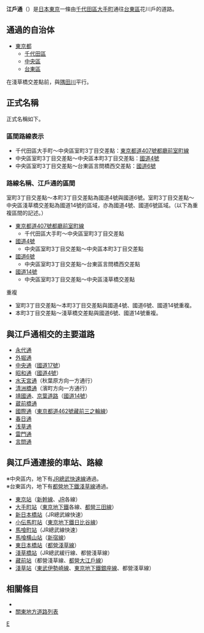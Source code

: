 '''江戶通'''（{{lang|ja|江戸通り}}）是[[日本|日本]][[東京|東京]]一條由[[千代田區|千代田區]][[大手町|大手町]]通往[[台東區|台東區]]花川戶的道路。

==通過的自治体==
*[[東京都|東京都]]
**[[千代田區|千代田區]]
**[[中央區_(東京)|中央區]]
**[[台東區|台東區]]

在淺草橋交差點前，與[[隅田川|隅田川]]平行。

==正式名稱==
正式名稱如下。

===區間路線表示===
*千代田區大手町～中央區室町3丁目交差點：[[東京都道407號都廳前室町線|東京都道407號都廳前室町線]]
*中央區室町3丁目交差點～中央區本町3丁目交差點：[[國道4號_(日本)|國道4號]]
*中央區室町3丁目交差點～台東區言問橋西交差點：[[國道6號_(日本)|國道6號]]

===路線名稱、江戶通的區間 ===
室町3丁目交差點～本町3丁目交差點為國道4號與國道6號。室町3丁目交差點～中央區淺草橋交差點為國道14號的區域，亦為國道4號、國道6號區域。（以下為重複區間的記述。）

*[[東京都道407號都廳前室町線|東京都道407號都廳前室町線]]
**千代田區大手町～中央區室町3丁目交差點
*[[國道4號_(日本)|國道4號]]
**中央區室町3丁目交差點～中央區本町3丁目交差點
*[[國道6號_(日本)|國道6號]]
**中央區室町3丁目交差點～台東區言問橋西交差點
*[[國道14號|國道14號]]
**中央區室町3丁目交差點～中央區淺草橋交差點

;重複
*室町3丁目交差點～本町3丁目交差點與國道4號、國道6號、國道14號重複。
*本町3丁目交差點～淺草橋交差點與國道6號、國道14號重複。

==與江戶通相交的主要道路 ==
*[[永代通|永代通]]
*[[外堀通|外堀通]]
*[[中央通|中央通]]（[[國道17號|國道17號]]）
*[[昭和通_(東京)|昭和通]]（[[國道4號_(日本)|國道4號]]）
*[[水天宮通|水天宮通]]（秋葉原方向一方通行）
*[[清洲橋通|清洲橋通]]（濱町方向一方通行）
*[[靖國通|靖國通]]、[[京葉道路|京葉道路]]（[[國道14號|國道14號]]）
*[[蔵前橋通|蔵前橋通]]
*[[東京都道462號蔵前三之輪線|國際通]]（[[東京都道462號藏前三之輪線|東京都道462號藏前三之輪線]]）
*[[春日通|春日通]]
*[[浅草通|浅草通]]
*[[雷門通|雷門通]]
*[[言問通|言問通]]

==與江戶通連接的車站、路線==
※中央區内，地下有[[東日本旅客鐵道|JR]][[總武快速線|總武快速線]]通過。<br>
※台東區内，地下有[[都營地下鐵淺草線|都營地下鐵淺草線]]通過。

*[[東京站|東京站]]（[[新幹線|新幹線]]、[[東日本旅客鐵道|JR]]各線）
*[[大手町站_(東京)|大手町站]]（[[東京地下鐵|東京地下鐵]]各線、[[都營地下鐵三田線|都營三田線]]）
*[[新日本橋站|新日本橋站]]（JR總武線快速）
*[[小伝馬町站|小伝馬町站]]（[[東京地下鐵日比谷線|東京地下鐵日比谷線]]）
*[[馬喰町站|馬喰町站]]（JR總武線快速）
*[[馬喰横山站|馬喰横山站]]（[[新宿線_(都營地下鐵)|新宿線]]）
*[[東日本橋站|東日本橋站]]（[[都營地下鐵淺草線|都營淺草線]]）
*[[淺草橋站|淺草橋站]]（JR總武緩行線、都營淺草線）
*[[藏前站|藏前站]]（都營淺草線、[[都營地下鐵大江戶線|都營大江戶線]]）
*[[淺草站|淺草站]]（[[東武伊勢崎線|東武伊勢崎線]]、[[東京地下鐵銀座線|東京地下鐵銀座線]]、都營淺草線）

==相關條目==
{{portal box|日本|公路}}
*{{Link-ja|日本公路|日本の道路}}
*[[關東地方道路列表|關東地方道路列表]]

{{DEFAULTSORT:Edo Dori}}
[[Category:東京都道路|E]]